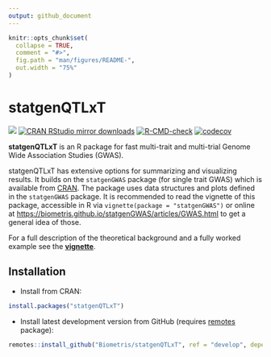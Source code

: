 ```yaml
---
output: github_document
---
```


<!-- README.md is generated from README.Rmd. Please edit that file -->

```r
knitr::opts_chunk$set(
  collapse = TRUE,
  comment = "#>",
  fig.path = "man/figures/README-",
  out.width = "75%"
)
```

# statgenQTLxT


[![](https://www.r-pkg.org/badges/version/statgenQTLxT)](https://www.r-pkg.org/pkg/statgenQTLxT)
[![CRAN RStudio mirror downloads](https://cranlogs.r-pkg.org/badges/statgenQTLxT)](https://www.r-pkg.org/pkg/statgenQTLxT)
[![R-CMD-check](https://github.com/Biometris/statgenQTLxT/workflows/R-CMD-check/badge.svg)](https://github.com/Biometris/statgenQTLxT/actions?workflow=R-CMD-check)
[![codecov](https://codecov.io/gh/Biometris/statgenQTLxT/branch/master/graph/badge.svg)](https://app.codecov.io/gh/Biometris/statgenQTLxT)

**statgenQTLxT** is an R package for fast multi-trait and multi-trial Genome Wide Association Studies (GWAS).

statgenQTLxT has extensive options for summarizing and visualizing results. It builds on the `statgenGWAS` package (for single trait GWAS) which is available from [CRAN](https://biometris.github.io/statgenGWAS/). The package uses data structures and plots defined in the `statgenGWAS` package. It is recommended to read the vignette of this package, accessible in R via `vignette(package = "statgenGWAS")` or online at <https://biometris.github.io/statgenGWAS/articles/GWAS.html> to get a general idea of those. 

For a full description of the theoretical background and a fully worked example see the [**vignette**](https://biometris.github.io/statgenQTLxT/articles/statgenQTLxT.html).

## Installation

* Install from CRAN:

```r
install.packages("statgenQTLxT")
```

* Install latest development version from GitHub (requires [remotes](https://github.com/r-lib/remotes) package):

```r
remotes::install_github("Biometris/statgenQTLxT", ref = "develop", dependencies = TRUE)
```

